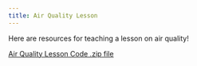 ```yaml
---
title: Air Quality Lesson
---
```


Here are resources for teaching a lesson on air quality!

[Air Quality Lesson Code .zip file](https://lewis-and-clark-data-science.github.io/6-12-Data-Science-Resources/files/lesson_code_zips/AQILessonCode.zip)
